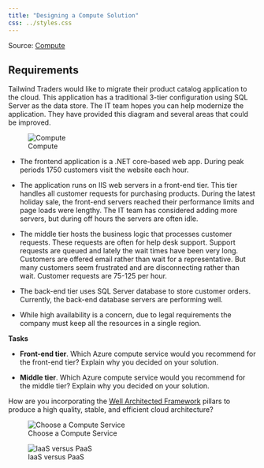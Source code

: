 ```yaml
---
title: "Designing a Compute Solution"
css: ../styles.css
---
```


Source: [Compute](https://microsoftlearning.github.io/AZ-305-DesigningMicrosoftAzureInfrastructureSolutions/Instructions/CaseStudy/02-Compute.html)

<h2>Requirements</h2>

Tailwind Traders would like to migrate their product catalog application to the cloud. This application has a traditional 3-tier configuration using SQL Server as the data store. The IT team hopes you can help modernize the application. They have provided this diagram and several areas that could be improved.

![Compute](../images/compute.png){.center .image-large}

- The frontend application is a .NET core-based web app. During peak periods 1750 customers visit the website each hour.

- The application runs on IIS web servers in a front-end tier. This tier handles all customer requests for purchasing products. During the latest holiday sale, the front-end servers reached their performance limits and page loads were lengthy. The IT team has considered adding more servers, but during off hours the servers are often idle.

- The middle tier hosts the business logic that processes customer requests. These requests are often for help desk support. Support requests are queued and lately the wait times have been very long. Customers are offered email rather than wait for a representative. But many customers seem frustrated and are disconnecting rather than wait. Customer requests are 75-125 per hour.

- The back-end tier uses SQL Server database to store customer orders. Currently, the back-end database servers are performing well.

- While high availability is a concern, due to legal requirements the company must keep all the resources in a single region.

**Tasks**

- **Front-end tier**. Which Azure compute service would you recommend for the front-end tier? Explain why you decided on your solution.

- **Middle tier**. Which Azure compute service would you recommend for the middle tier? Explain why you decided on your solution.

How are you incorporating the [Well Architected Framework](https://learn.microsoft.com/en-us/azure/well-architected/) pillars to produce a high quality, stable, and efficient cloud architecture?

![Choose a Compute Service](../images/choose_a_compute_service.png){.center .image-extra-large}

![IaaS versus PaaS](../images/iaas_versus_paas.png){.center .image-large}
